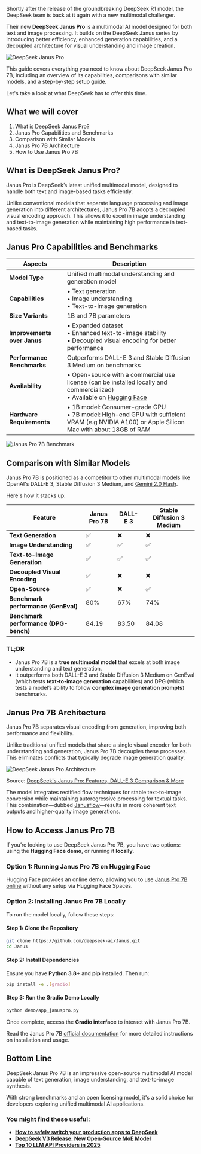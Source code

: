 Shortly after the release of the groundbreaking DeepSeek R1 model, the DeepSeek team is back at it again with a new multimodal challenger.

Their new **DeepSeek Janus Pro** is a multimodal AI model designed for both text and image processing. It builds on the DeepSeek Janus series by introducing better efficiency, enhanced generation capabilities, and a decoupled architecture for visual understanding and image creation.

![DeepSeek Janus Pro](/static/blog/deepseek-janus-pro/janus-pro-7b-cover.webp)

This guide covers everything you need to know about DeepSeek Janus Pro 7B, including an overview of its capabilities, comparisons with similar models, and a step-by-step setup guide.

Let's take a look at what DeepSeek has to offer this time.

## What we will cover

1. What is DeepSeek Janus Pro?
2. Janus Pro Capabilities and Benchmarks
3. Comparison with Similar Models
4. Janus Pro 7B Architecture
5. How to Use Janus Pro 7B

## What is DeepSeek Janus Pro?

Janus Pro is DeepSeek’s latest unified multimodal model, designed to handle both text and image-based tasks efficiently.

Unlike conventional models that separate language processing and image generation into different architectures, Janus Pro 7B adopts a decoupled visual encoding approach. This allows it to excel in image understanding and text-to-image generation while maintaining high performance in text-based tasks.

## Janus Pro Capabilities and Benchmarks

| Aspects                     | Description                                                                                                                                                                                                                   |
| --------------------------- | ----------------------------------------------------------------------------------------------------------------------------------------------------------------------------------------------------------------------------- |
| **Model Type**              | Unified multimodal understanding and generation model                                                                                                                                                                         |
| **Capabilities**            | • Text generation<br/>• Image understanding<br/>• Text-to-image generation                                                                                                                                                    |
| **Size Variants**           | 1B and 7B parameters                                                                                                                                                                                                          |
| **Improvements over Janus** | • Expanded dataset<br/>• Enhanced text-to-image stability<br/>• Decoupled visual encoding for better performance                                                                                                              |
| **Performance Benchmarks**  | Outperforms DALL-E 3 and Stable Diffusion 3 Medium on benchmarks                                                                                                                                                              |
| **Availability**            | • Open-source with a commercial use license (can be installed locally and commercialized)<br/>• Available on <a href="https://huggingface.co/spaces/deepseek-ai/Janus-Pro-7B" target="_blank" rel="noopener">Hugging Face</a> |
| **Hardware Requirements**   | • 1B model: Consumer-grade GPU<br/>• 7B model: High-end GPU with sufficient VRAM (e.g NVIDIA A100) or Apple Silicon Mac with about 18GB of RAM                                                                                |

![Janus Pro 7B Benchmark](/static/blog/deepseek-janus-pro/janus-pro-7b-benchmark.webp)

## Comparison with Similar Models

Janus Pro 7B is positioned as a competitor to other multimodal models like OpenAI's DALL-E 3, Stable Diffusion 3 Medium, and <a href="https://www.helicone.ai/blog/gemini-2.0-flash" target="_blank" rel="noopener">Gemini 2.0 Flash</a>.

Here's how it stacks up:

| Feature                               | Janus Pro 7B | DALL-E 3 | Stable Diffusion 3 Medium |
| ------------------------------------- | ------------ | -------- | ------------------------- |
| **Text Generation**                   | ✅           | ❌       | ❌                        |
| **Image Understanding**               | ✅           | ✅       | ✅                        |
| **Text-to-Image Generation**          | ✅           | ✅       | ✅                        |
| **Decoupled Visual Encoding**         | ✅           | ❌       | ❌                        |
| **Open-Source**                       | ✅           | ❌       | ✅                        |
| **Benchmark performance (GenEval)**   | 80%          | 67%      | 74%                       |
| **Benchmark performance (DPG-bench)** | 84.19        | 83.50    | 84.08                     |

### TL;DR

- Janus Pro 7B is a **true multimodal model** that excels at both image understanding and text generation.
- It outperforms both DALL-E 3 and Stable Diffusion 3 Medium on GenEval (which tests **text-to-image generation** capabilities) and DPG (which tests a model’s ability to follow **complex image generation prompts**) benchmarks.

## Janus Pro 7B Architecture

Janus Pro 7B separates visual encoding from generation, improving both performance and flexibility.

Unlike traditional unified models that share a single visual encoder for both understanding and generation, Janus Pro 7B decouples these processes. This eliminates conflicts that typically degrade image generation quality.

![DeepSeek Janus Pro Architecture](/static/blog/deepseek-janus-pro/janus-architecture.webp)

Source: <a href="https://www.datacamp.com/blog/janus-pro" target="_blank" rel="noopener">DeepSeek's Janus Pro: Features, DALL-E 3 Comparison & More</a>

The model integrates rectified flow techniques for stable text-to-image conversion while maintaining autoregressive processing for textual tasks. This combination—dubbed <a href="https://arxiv.org/html/2411.07975" target="_blank" rel="noopener">Janusflow</a>—results in more coherent text outputs and higher-quality image generations.

## How to Access Janus Pro 7B

If you’re looking to use DeepSeek Janus Pro 7B, you have two options: using the **Hugging Face demo**, or running it **locally**.

### Option 1: Running Janus Pro 7B on Hugging Face

Hugging Face provides an online demo, allowing you to use <a href="https://huggingface.co/spaces/deepseek-ai/Janus-Pro-7B" target="_blank" rel="noopener">Janus Pro 7B online</a> without any setup via Hugging Face Spaces.

### Option 2: Installing Janus Pro 7B Locally

To run the model locally, follow these steps:

#### Step 1: Clone the Repository

```sh
git clone https://github.com/deepseek-ai/Janus.git
cd Janus
```

#### Step 2: Install Dependencies

Ensure you have **Python 3.8+** and **pip** installed. Then run:

```sh
pip install -e .[gradio]
```

#### Step 3: Run the Gradio Demo Locally

```sh
python demo/app_januspro.py
```

Once complete, access the **Gradio interface** to interact with Janus Pro 7B.

Read the Janus Pro 7B <a href="https://github.com/deepseek-ai/Janus/blob/main/README.md" target="_blank" rel="noopener">official documentation</a> for more detailed instructions on installation and usage.

<CallToAction
  title="Switch to DeepSeek Models with Helicone ⚡️"
  description="Helicone can help you test DeepSeek's performance on your live apps with 0 downtime. Switch and save costs today."
  primaryButtonText="Try Helicone for Free"
  primaryButtonLink="https://helicone.ai/"
  secondaryButtonText="Contact Us"
  secondaryButtonLink="https://helicone.ai/contact"
/>

## Bottom Line

DeepSeek Janus Pro 7B is an impressive open-source multimodal AI model capable of text generation, image understanding, and text-to-image synthesis.

With strong benchmarks and an open licensing model, it's a solid choice for developers exploring unified multimodal AI applications.

### You might find these useful:

- **<a href="https://www.helicone.ai/blog/switch-to-deepseek" target="_blank" rel="noopener">How to safely switch your production apps to DeepSeek</a>**
- **<a href="https://www.helicone.ai/blog/deepseek-v3" target="_blank" rel="noopener">DeepSeek V3 Release: New Open-Source MoE Model</a>**
- **<a href="https://www.helicone.ai/blog/llm-api-providers" target="_blank" rel="noopener">Top 10 LLM API Providers in 2025</a>**

<Questions />
